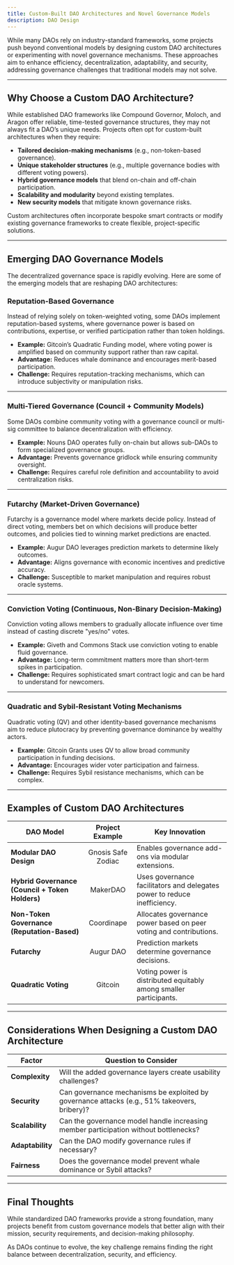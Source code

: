 ```yaml
---
title: Custom-Built DAO Architectures and Novel Governance Models
description: DAO Design
---
```


While many DAOs rely on industry-standard frameworks, some projects push beyond conventional models by designing custom DAO architectures or experimenting with novel governance mechanisms. These approaches aim to enhance efficiency, decentralization, adaptability, and security, addressing governance challenges that traditional models may not solve.  

---

## Why Choose a Custom DAO Architecture?  

While established DAO frameworks like Compound Governor, Moloch, and Aragon offer reliable, time-tested governance structures, they may not always fit a DAO’s unique needs. Projects often opt for custom-built architectures when they require:  

- **Tailored decision-making mechanisms** (e.g., non-token-based governance).  
- **Unique stakeholder structures** (e.g., multiple governance bodies with different voting powers).  
- **Hybrid governance models** that blend on-chain and off-chain participation.  
- **Scalability and modularity** beyond existing templates.  
- **New security models** that mitigate known governance risks.  

Custom architectures often incorporate bespoke smart contracts or modify existing governance frameworks to create flexible, project-specific solutions.  

---

## Emerging DAO Governance Models  

The decentralized governance space is rapidly evolving. Here are some of the emerging models that are reshaping DAO architectures:  

### Reputation-Based Governance  
Instead of relying solely on token-weighted voting, some DAOs implement reputation-based systems, where governance power is based on contributions, expertise, or verified participation rather than token holdings.  

- **Example:** Gitcoin’s Quadratic Funding model, where voting power is amplified based on community support rather than raw capital.  
- **Advantage:** Reduces whale dominance and encourages merit-based participation.  
- **Challenge:** Requires reputation-tracking mechanisms, which can introduce subjectivity or manipulation risks.  

---

### Multi-Tiered Governance (Council + Community Models)  
Some DAOs combine community voting with a governance council or multi-sig committee to balance decentralization with efficiency.  

- **Example:** Nouns DAO operates fully on-chain but allows sub-DAOs to form specialized governance groups.  
- **Advantage:** Prevents governance gridlock while ensuring community oversight.  
- **Challenge:** Requires careful role definition and accountability to avoid centralization risks.  

---

### Futarchy (Market-Driven Governance)  
Futarchy is a governance model where markets decide policy. Instead of direct voting, members bet on which decisions will produce better outcomes, and policies tied to winning market predictions are enacted.  

- **Example:** Augur DAO leverages prediction markets to determine likely outcomes.  
- **Advantage:** Aligns governance with economic incentives and predictive accuracy.  
- **Challenge:** Susceptible to market manipulation and requires robust oracle systems.  

---

### Conviction Voting (Continuous, Non-Binary Decision-Making)  
Conviction voting allows members to gradually allocate influence over time instead of casting discrete "yes/no" votes.  

- **Example:** Giveth and Commons Stack use conviction voting to enable fluid governance.  
- **Advantage:** Long-term commitment matters more than short-term spikes in participation.
- **Challenge:** Requires sophisticated smart contract logic and can be hard to understand for newcomers.  

---

### Quadratic and Sybil-Resistant Voting Mechanisms  
Quadratic voting (QV) and other identity-based governance mechanisms aim to reduce plutocracy by preventing governance dominance by wealthy actors.  

- **Example:** Gitcoin Grants uses QV to allow broad community participation in funding decisions.  
- **Advantage:** Encourages wider voter participation and fairness.  
- **Challenge:** Requires Sybil resistance mechanisms, which can be complex.  

---

## Examples of Custom DAO Architectures  

| **DAO Model** | **Project Example** | **Key Innovation** |
|--------------|:---------------:|----------------|
| **Modular DAO Design** | Gnosis Safe Zodiac | Enables governance add-ons via modular extensions. |
| **Hybrid Governance (Council + Token Holders)** | MakerDAO | Uses governance facilitators and delegates power to reduce inefficiency. |
| **Non-Token Governance (Reputation-Based)** | Coordinape | Allocates governance power based on peer voting and contributions. |
| **Futarchy** | Augur DAO | Prediction markets determine governance decisions. |
| **Quadratic Voting** | Gitcoin | Voting power is distributed equitably among smaller participants. |

---

## Considerations When Designing a Custom DAO Architecture  

| **Factor** | **Question to Consider** |
|-----------|-------------------------|
| **Complexity** | Will the added governance layers create usability challenges? |
| **Security** | Can governance mechanisms be exploited by governance attacks (e.g., 51% takeovers, bribery)? |
| **Scalability** | Can the governance model handle increasing member participation without bottlenecks? |
| **Adaptability** | Can the DAO modify governance rules if necessary? |
| **Fairness** | Does the governance model prevent whale dominance or Sybil attacks? |

---

## Final Thoughts  

While standardized DAO frameworks provide a strong foundation, many projects benefit from custom governance models that better align with their mission, security requirements, and decision-making philosophy.  

As DAOs continue to evolve, the key challenge remains finding the right balance between decentralization, security, and efficiency.  

